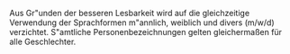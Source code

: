 \pagenumbering{roman}
\setcounter{page}{1}
\chapter*{Gendererkl\"arung}
\addcontentsline{toc}{chapter}{Gendererkl\"arung}
\thispagestyle{nohead}

Aus Gr\"unden der besseren Lesbarkeit wird auf die gleichzeitige Verwendung der Sprachformen m\"annlich, weiblich und divers (m/w/d) verzichtet. S\"amtliche Personenbezeichnungen gelten gleichermaßen für alle Geschlechter.


\clearpage
